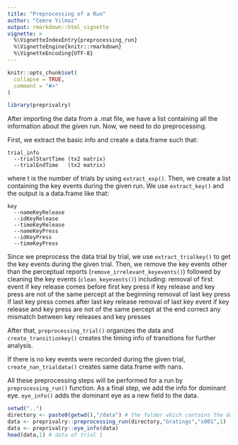 ```yaml
---
title: "Preprocessing of a Run"
author: "Cemre Yilmaz"
output: rmarkdown::html_vignette
vignette: >
  %\VignetteIndexEntry{preprocessing_run}
  %\VignetteEngine{knitr::rmarkdown}
  %\VignetteEncoding{UTF-8}
---
```


```r
knitr::opts_chunk$set(
  collapse = TRUE,
  comment = "#>"
)
```

```r
library(preprivalry)
```

After importing the data from a .mat file, we have a list containing all the information about the given run. Now, we need to do preprocessing.

First, we extract the basic info and create a data.frame such that:
```
trial_info
  --trialStartTime (tx2 matrix)
  --trialEndTime   (tx2 matrix)
```
where t is the number of trials by using ```extract_exp()```. Then, we create a list containing the key events during the given run. We use ```extract_key()``` and the output is a data.frame like that:
```
key
  --nameKeyRelease
  --idKeyRelease
  --timeKeyRelease
  --nameKeyPress
  --idKeyPress
  --timeKeyPress
```
Since we preprocess the data trial by trial, we use ```extract_trialkey()``` to get the key events during the given trial. Then, we remove the key events other than the perceptual reports (```remove_irrelevant_keyevents()```) followed by cleaning the key events (```clean_keyevents()```) including: 
    removal of first event 
        if key release comes before first key press
        if key release and key press are not of the same percept at the beginning
   removal of last key press if last key press comes after last key release
   removal of last key event if key release and key press are not of the same percept at the end
   correct any mismatch between key releases and key presses

After that, ```preprocessing_trial()``` organizes the data and ```create_transitionkey()``` creates the timing info of transitions for further analysis. 

If there is no key events were recorded during the given trial, ```create_nan_trialdata()``` creates same data.frame with nans. 

All these preprocessing steps will be performed for a run by ```preprocessing_run()``` function. As a final step, we add the info for dominant eye. ```eye_info()``` adds the dominant eye as a new field to the data.
```r
setwd("..")
directory <- paste0(getwd(),"/data") # the folder which contains the data
data <- preprivalry::preprocessing_run(directory,"Gratings","s001",1)
data <- preprivalry::eye_info(data)
head(data,1) # data of trial 1
```
